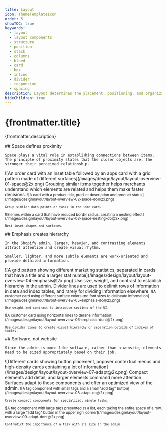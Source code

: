 ```yaml
---
title: Layout
icon: ThemeTemplateIcon
order: 5
showTOC: true
keywords:
  - layout
  - layout components
  - structure
  - position
  - stack
  - columns
  - bleed
  - card
  - box
  - inline
  - divider
  - responsive
  - spacing
description: Layout determines the placement, positioning, and organization of various components within the UI, such as buttons, menus, content sections, and other visual elements.
hideChildren: true
---
```


# {frontmatter.title}

<Lede>{frontmatter.description}</Lede>

<Subnav />

<LayoutSection card>
  <Text>
    ## Space defines proximity

    Space plays a vital role in establishing connections between items. The principle of proximity states that the closer objects are, the stronger their perceived relationship.

  </Text>

  <Large>
    ![An order card with an inset table followed by an apps card with a grid
    pattern made of different
    surfaces](/images/design/layout/layout-overview-01-space@2x.png)
  </Large>

  <Text>
    Grouping similar items together helps merchants understand which elements are
    related and helps them make faster decisions.
  </Text>

  <Small variant="do">
    ![A card with a product title, product description and product status](/images/design/layout/layout-overview-02-space-do@2x.png)

    Group similar data points or tasks in the same card.

  </Small>

  <Small variant="do">
    ![Elemes within a card that have reduced border radius, creating a nesting effect](/images/design/layout/layout-overview-03-space-nesting-do@2x.png)

    Nest inset shapes and surfaces.

  </Small>

</LayoutSection>

<LayoutSection card>
  <Text>
    ## Emphasis creates hierarchy

    In the Shopify admin, larger, heavier, and contrasting elements attract attention and create visual rhythm.

    Smaller, lighter, and more subtle elements are work-oriented and provide detailed information.

  </Text>

  <Large>
    ![A grid pattern showing different marketing statistics, separated in cards
    that have a title and a larger stat
    numbe](/images/design/layout/layout-overview-04-emphasis@2x.png)
  </Large>

  <Text>
    Use size, weight, and contrast to establish hierarchy in the admin. Divider
    lines are used to delimit rows of information in data and index tables, and
    rarely for dividing information elsewhere.
  </Text>

  <Small variant="do">
    ![A customer card using different surface colors and font sizes to delineate information](/images/design/layout/layout-overview-05-emphasis-do@2x.png)

    Use weight and contrast to introduce sections of the UI.

  </Small>

  <Small variant="dont">
    ![A customer card using horizontal lines to deliane information](/images/design/layout/layout-overview-06-emphasis-dont@2x.png)

    Use divider lines to create visual hierarchy or separation outside of indexes of tables.

  </Small>
</LayoutSection>

<LayoutSection card>
  <Text>
    ## Software, not website

    Since the admin is more like software, rather than a website, elements need to be sized appropriately based on their job.

  </Text>

  <Large>
    ![Different cards showing button placement, popover contextual menus and
    high-density cards containing a lot of
    information](/images/design/layout/layout-overview-07-adapt@2x.png)
  </Large>

  <Text>
    Compact elements add detail, and larger elements command more attention.
    Surfaces adapt to these components and offer an optimized view of the admin.
  </Text>

  <Small variant="do">
    ![A tag component with small tags and a small “add tag” button](/images/design/layout/layout-overview-08-adapt-do@2x.png)

    Create compact components for specialized, minute tasks.

  </Small>

  <Small variant="dont">
    ![A tag component with large tags presented as a list, each taking the entire space of a row, with a large “add tag” button in the upper right corner](/images/design/layout/layout-overview-09-adapt-dont@2x.png)

    Contradict the importance of a task with its size in the admin.

  </Small>
</LayoutSection>
